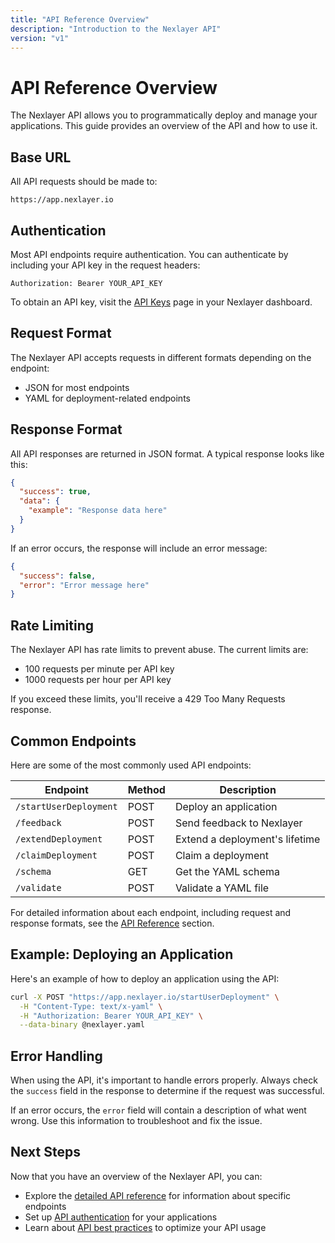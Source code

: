 ```yaml
---
title: "API Reference Overview"
description: "Introduction to the Nexlayer API"
version: "v1"
---
```


# API Reference Overview

The Nexlayer API allows you to programmatically deploy and manage your applications. This guide provides an overview of the API and how to use it.

## Base URL

All API requests should be made to:

```
https://app.nexlayer.io
```

## Authentication

Most API endpoints require authentication. You can authenticate by including your API key in the request headers:

```
Authorization: Bearer YOUR_API_KEY
```

To obtain an API key, visit the [API Keys](https://app.nexlayer.io/settings/api-keys) page in your Nexlayer dashboard.

## Request Format

The Nexlayer API accepts requests in different formats depending on the endpoint:

- JSON for most endpoints
- YAML for deployment-related endpoints

## Response Format

All API responses are returned in JSON format. A typical response looks like this:

```json
{
  "success": true,
  "data": {
    "example": "Response data here"
  }
}
```

If an error occurs, the response will include an error message:

```json
{
  "success": false,
  "error": "Error message here"
}
```

## Rate Limiting

The Nexlayer API has rate limits to prevent abuse. The current limits are:

- 100 requests per minute per API key
- 1000 requests per hour per API key

If you exceed these limits, you'll receive a 429 Too Many Requests response.

## Common Endpoints

Here are some of the most commonly used API endpoints:

| Endpoint | Method | Description |
|----------|--------|-------------|
| `/startUserDeployment` | POST | Deploy an application |
| `/feedback` | POST | Send feedback to Nexlayer |
| `/extendDeployment` | POST | Extend a deployment's lifetime |
| `/claimDeployment` | POST | Claim a deployment |
| `/schema` | GET | Get the YAML schema |
| `/validate` | POST | Validate a YAML file |

For detailed information about each endpoint, including request and response formats, see the [API Reference](/api-reference) section.

## Example: Deploying an Application

Here's an example of how to deploy an application using the API:

```bash
curl -X POST "https://app.nexlayer.io/startUserDeployment" \
  -H "Content-Type: text/x-yaml" \
  -H "Authorization: Bearer YOUR_API_KEY" \
  --data-binary @nexlayer.yaml
```

## Error Handling

When using the API, it's important to handle errors properly. Always check the `success` field in the response to determine if the request was successful.

If an error occurs, the `error` field will contain a description of what went wrong. Use this information to troubleshoot and fix the issue.

## Next Steps

Now that you have an overview of the Nexlayer API, you can:

- Explore the [detailed API reference](/api-reference) for information about specific endpoints
- Set up [API authentication](/docs/api-reference/authentication) for your applications
- Learn about [API best practices](/docs/api-reference/best-practices) to optimize your API usage
